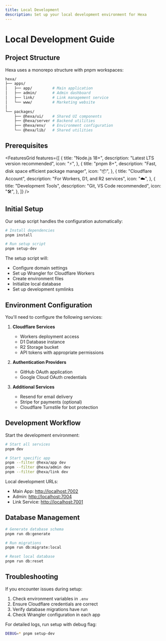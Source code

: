 ```yaml
---
title: Local Development
description: Set up your local development environment for Hexa
---
```


# Local Development Guide

## Project Structure

Hexa uses a monorepo structure with pnpm workspaces:

```bash
hexa/
├── apps/
│   ├── app/         # Main application
│   ├── admin/       # Admin dashboard
│   ├── link/        # Link management service
│   └── www/         # Marketing website
│
└── packages/
    ├── @hexa/ui/    # Shared UI components
    ├── @hexa/server # Backend utilities
    ├── @hexa/env/   # Environment configuration
    └── @hexa/lib/   # Shared utilities
```

## Prerequisites

<FeaturesGrid
  features={[
    {
      title: "Node.js 18+",
      description: "Latest LTS version recommended",
      icon: "⚡",
    },
    {
      title: "pnpm 8+",
      description: "Fast, disk space efficient package manager",
      icon: "📦",
    },
    {
      title: "Cloudflare Account",
      description: "For Workers, D1, and R2 services",
      icon: "☁️",
    },
    {
      title: "Development Tools",
      description: "Git, VS Code recommended",
      icon: "🛠️",
    },
  ]}
/>

## Initial Setup

Our setup script handles the configuration automatically:

```bash
# Install dependencies
pnpm install

# Run setup script
pnpm setup-dev
```

The setup script will:

- Configure domain settings
- Set up Wrangler for Cloudflare Workers
- Create environment files
- Initialize local database
- Set up development symlinks

## Environment Configuration

You'll need to configure the following services:

1. **Cloudflare Services**

   - Workers deployment access
   - D1 Database instance
   - R2 Storage bucket
   - API tokens with appropriate permissions

2. **Authentication Providers**

   - GitHub OAuth application
   - Google Cloud OAuth credentials

3. **Additional Services**
   - Resend for email delivery
   - Stripe for payments (optional)
   - Cloudflare Turnstile for bot protection

## Development Workflow

Start the development environment:

```bash
# Start all services
pnpm dev

# Start specific app
pnpm --filter @hexa/app dev
pnpm --filter @hexa/admin dev
pnpm --filter @hexa/link dev
```

Local development URLs:

- Main App: [http://localhost:7002](http://localhost:7002)
- Admin: [http://localhost:7004](http://localhost:7004)
- Link Service: [http://localhost:7001](http://localhost:7001)

## Database Management

```bash
# Generate database schema
pnpm run db:generate

# Run migrations
pnpm run db:migrate:local

# Reset local database
pnpm run db:reset
```

## Troubleshooting

If you encounter issues during setup:

1. Check environment variables in `.env`
2. Ensure Cloudflare credentials are correct
3. Verify database migrations have run
4. Check Wrangler configuration in each app

For detailed logs, run setup with debug flag:

```bash
DEBUG=* pnpm setup-dev
```

